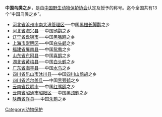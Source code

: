 {{Unreferenced|time=2019-03-30T11:53:44+00:00}}
'''中国鸟类之乡'''，是由[[中国野生动物保护协会|中国野生动物保护协会]]认定及授予的称号。迄今全国共有13个“中国鸟类之乡”。

*[[河北省|河北省]][[沧州市|沧州市]][[南大港管理区|南大港管理区]]──中国[[黑翅长脚鹬|黑翅长脚鹬]]之乡
*[[河北省|河北省]][[海兴县|海兴县]]──中国[[鸻鹬|鸻鹬]]之乡
*[[辽宁省|辽宁省]][[盘锦市|盘锦市]]──中国[[黑嘴鸥|黑嘴鸥]]之乡
*[[上海市|上海市]][[崇明区|崇明区]]──中国[[白头鹤|白头鹤]]之乡
*[[福建省|福建省]][[屏南县|屏南县]]──中国[[鸳鸯|鸳鸯]]之乡
*[[山东省|山东省]][[东阿县|东阿县]]──中国[[喜鹊|喜鹊]]之乡
*[[湖北省|湖北省]][[黄梅县|黄梅县]]──中国[[白头鹤|白头鹤]]之乡
*[[广东省|广东省]][[海丰县|海丰县]]──中国[[水鸟|水鸟]]之乡
*[[四川省|四川省]][[乐山市|乐山市]][[沐川县|沐川县]]──中国[[四川山鹧鸪|四川山鹧鸪]]之乡
*[[四川省|四川省]][[若尔盖县|若尔盖县]]──中国[[黑颈鹤|黑颈鹤]]之乡
*[[云南省|云南省]][[昆明市|昆明市]]──中国[[红嘴鸥|红嘴鸥]]之乡
*[[云南省|云南省]][[昭通市|昭通市]][[昭阳区|昭阳区]]──中国[[黑颈鹤|黑颈鹤]]之乡
*[[陕西省|陕西省]][[洋县|洋县]]──中国[[朱鹮|朱鹮]]之乡

{{中国保护区列表}}
[[Category:动物保护|Category:动物保护]]